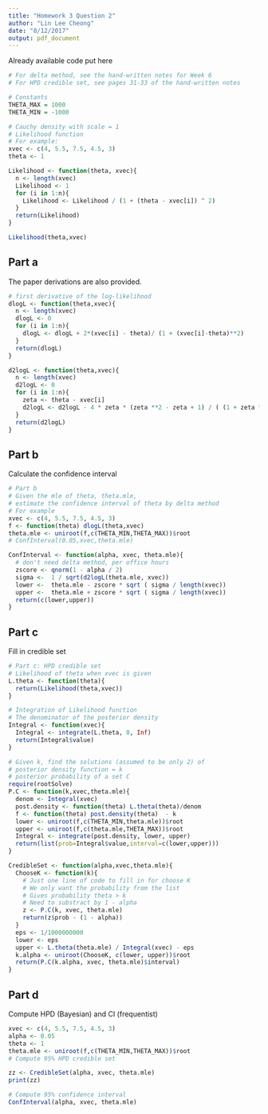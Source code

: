 ```yaml
---
title: "Homework 3 Question 2"
author: "Lin Lee Cheong"
date: "8/12/2017"
output: pdf_document
---
```


Already available code put here
```r
# For delta method, see the hand-written notes for Week 6
# For HPD credible set, see pages 31-33 of the hand-written notes

# Constants
THETA_MAX = 1000
THETA_MIN = -1000

# Cauchy density with scale = 1
# Likelihood function
# For example:
xvec <- c(4, 5.5, 7.5, 4.5, 3)
theta <- 1

Likelihood <- function(theta, xvec){
  n <- length(xvec)
  Likelihood <- 1
  for (i in 1:n){
    Likelihood <- Likelihood / (1 + (theta - xvec[i]) ^ 2)
  }
  return(Likelihood)
}

Likelihood(theta,xvec)
```

## Part a

The paper derivations are also provided. 

```r
# first derivative of the log-likelihood
dlogL <- function(theta,xvec){
  n <- length(xvec)
  dlogL <- 0
  for (i in 1:n){
    dlogL <- dlogL + 2*(xvec[i] - theta)/ (1 + (xvec[i]-theta)**2)
  }
  return(dlogL)
}

d2logL <- function(theta,xvec){
  n <- length(xvec)
  d2logL <- 0
  for (i in 1:n){
    zeta <- theta - xvec[i]
    d2logL <- d2logL - 4 * zeta * (zeta **2 - zeta + 1) / ( (1 + zeta ** 2) ** 2)
  }
  return(d2logL)
}
```

## Part b
Calculate the confidence interval

```r
# Part b
# Given the mle of theta, theta.mle,
# estimate the confidence interval of theta by delta method
# For example
xvec <- c(4, 5.5, 7.5, 4.5, 3)
f <- function(theta) dlogL(theta,xvec)
theta.mle <- uniroot(f,c(THETA_MIN,THETA_MAX))$root
# ConfInterval(0.05,xvec,theta.mle) 

ConfInterval <- function(alpha, xvec, theta.mle){
  # don't need delta method, per office hours
  zscore <- qnorm(1 - alpha / 2)
  sigma <-  1 / sqrt(d2logL(theta.mle, xvec))
  lower <-  theta.mle - zscore * sqrt ( sigma / length(xvec))
  upper <-  theta.mle + zscore * sqrt ( sigma / length(xvec))
  return(c(lower,upper))
}
```

## Part c
Fill in credible set
```r
# Part c: HPD credible set
# Likelihood of theta when xvec is given 
L.theta <- function(theta){
  return(Likelihood(theta,xvec))
} 

# Integration of Likelihood function
# The denominator of the posterior density
Integral <- function(xvec){
  Integral <- integrate(L.theta, 0, Inf)
  return(Integral$value)
}

# Given k, find the solutions (assumed to be only 2) of 
# posterior density function = k
# posterior probability of a set C
require(rootSolve)
P.C <- function(k,xvec,theta.mle){
  denom <- Integral(xvec)
  post.density <- function(theta) L.theta(theta)/denom
  f <- function(theta) post.density(theta)  - k
  lower <- uniroot(f,c(THETA_MIN,theta.mle))$root
  upper <- uniroot(f,c(theta.mle,THETA_MAX))$root
  Integral <- integrate(post.density, lower, upper)
  return(list(prob=Integral$value,interval=c(lower,upper)))
}

CredibleSet <- function(alpha,xvec,theta.mle){
  ChooseK <- function(k){
    # Just one line of code to fill in for choose K
    # We only want the probability from the list
    # Gives probability theta > k
    # Need to substract by 1 - alpha
    z <- P.C(k, xvec, theta.mle)
    return(z$prob - (1 - alpha))
  } 
  eps <- 1/1000000000
  lower <- eps
  upper <- L.theta(theta.mle) / Integral(xvec) - eps
  k.alpha <- uniroot(ChooseK, c(lower, upper))$root
  return(P.C(k.alpha, xvec, theta.mle)$interval)
}
```

## Part d
Compute HPD (Bayesian) and CI (frequentist)

```r
xvec <- c(4, 5.5, 7.5, 4.5, 3)
alpha <- 0.05
theta <- 1
theta.mle <- uniroot(f,c(THETA_MIN,THETA_MAX))$root
# Compute 95% HPD credible set 

zz <- CredibleSet(alpha, xvec, theta.mle)
print(zz)

# Compute 95% confidence interval
ConfInterval(alpha, xvec, theta.mle)

```
